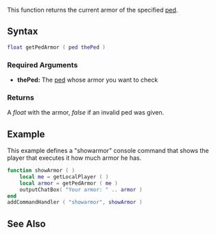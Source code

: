 
{{Server client function}}
This function returns the current armor of the specified [[/ped.md|ped]].

==Syntax==
<syntaxhighlight lang="lua">float getPedArmor ( ped thePed )</syntaxhighlight>
{{OOP||[[/ped.md|ped]]:getArmor|armor|setPedArmor}}

===Required Arguments===
*'''thePed:''' The [[/ped.md|ped]] whose armor you want to check

===Returns===
A ''float'' with the armor, ''false'' if an invalid ped was given.

==Example==
<section name="Client" class="client" show="true">
This example defines a "showarmor" console command that shows the player that executes it how much armor he has.
<syntaxhighlight lang="lua">
function showArmor ( )
	local me = getLocalPlayer ( )
	local armor = getPedArmor ( me )
	outputChatBox( "Your armor: " .. armor )
end
addCommandHandler ( "showarmor", showArmor )
</syntaxhighlight>
</section>

==See Also==
{{Ped functions}}